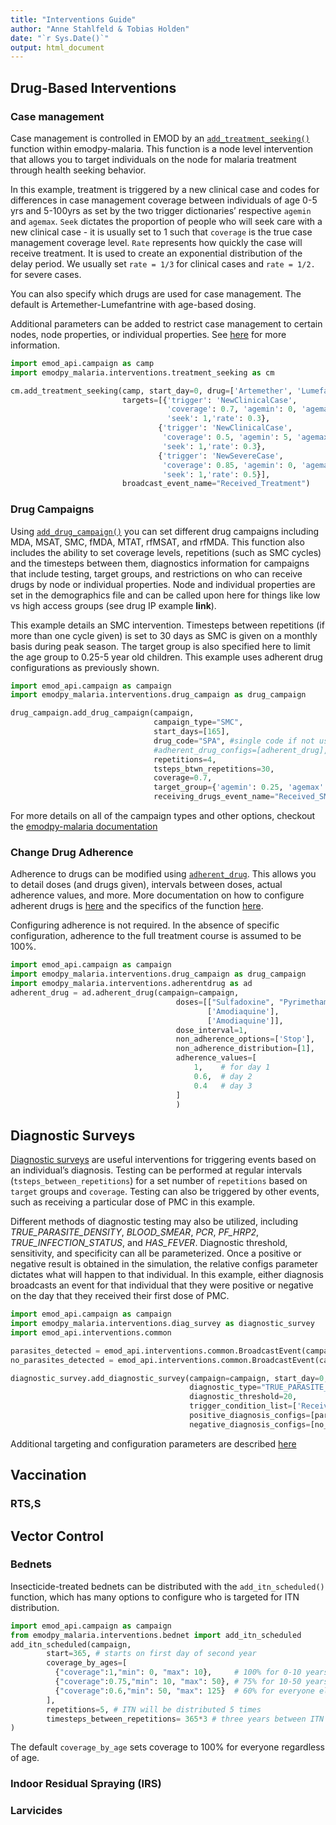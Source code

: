 ```yaml
---
title: "Interventions Guide"
author: "Anne Stahlfeld & Tobias Holden"
date: "`r Sys.Date()`"
output: html_document
---
```


## Drug-Based Interventions

### Case management

Case management is controlled in EMOD by an [`add_treatment_seeking()`](https://github.com/numalariamodeling/emodpy-malaria/blob/main/emodpy_malaria/interventions/treatment_seeking.py) function within emodpy-malaria. This function is a node level intervention that allows you to target individuals on the node for malaria treatment through health seeking behavior. 

In this example, treatment is triggered by a new clinical case and codes for differences in case management coverage between individuals of age 0-5 yrs and 5-100yrs as set by the two trigger dictionaries' respective `agemin` and `agemax`. `Seek` dictates the proportion of people who will seek care with a new clinical case - it is usually set to 1 such that `coverage` is the true case management coverage level. `Rate` represents how quickly the case will receive treatment. It is used to create an exponential distribution of the delay period. We usually set `rate = 1/3` for clinical cases and `rate = 1/2.` for severe cases.

You can also specify which drugs are used for case management. The default is Artemether-Lumefantrine with age-based dosing. 

Additional parameters can be added to restrict case management to certain nodes, node properties, or individual properties. See [here](https://docs.idmod.org/projects/emodpy-malaria/en/latest/emodpy_malaria.interventions.treatment_seeking.html) for more information.


```python
import emod_api.campaign as camp
import emodpy_malaria.interventions.treatment_seeking as cm

cm.add_treatment_seeking(camp, start_day=0, drug=['Artemether', 'Lumefantrine'],
                         targets=[{'trigger': 'NewClinicalCase', 
                                   'coverage': 0.7, 'agemin': 0, 'agemax': 5,
                                   'seek': 1,'rate': 0.3},
                                 {'trigger': 'NewClinicalCase', 
                                  'coverage': 0.5, 'agemin': 5, 'agemax': 100,
                                  'seek': 1,'rate': 0.3},
                                 {'trigger': 'NewSevereCase', 
                                  'coverage': 0.85, 'agemin': 0, 'agemax': 100,
                                  'seek': 1,'rate': 0.5}],
                         broadcast_event_name="Received_Treatment")
```

### Drug Campaigns

Using [`add_drug_campaign()`](https://github.com/numalariamodeling/emodpy-malaria/blob/main/emodpy_malaria/interventions/drug_campaign.py) you can set different drug campaigns including MDA, MSAT, SMC, fMDA, MTAT, rfMSAT, and rfMDA. This function also includes the ability to set coverage levels, repetitions (such as SMC cycles) and the timesteps between them, diagnostics information for campaigns that include testing, target groups, and restrictions on who can receive drugs by node or individual properties. Node and individual properties are set in the demographics file and can be called upon here for things like low vs high access groups (see drug IP example **link**).

This example details an SMC intervention. Timesteps between repetitions (if more than one cycle given) is set to 30 days as SMC is given on a monthly basis during peak season. The target group is also specified here to limit the age group to 0.25-5 year old children. This example uses adherent drug configurations as previously shown.

```python
import emod_api.campaign as campaign
import emodpy_malaria.interventions.drug_campaign as drug_campaign

drug_campaign.add_drug_campaign(campaign, 
                                campaign_type="SMC", 
                                start_days=[165], 
                                drug_code="SPA", #single code if not using adherent drug
                                #adherent_drug_configs=[adherent_drug], #use adherent drug in next how to
                                repetitions=4, 
                                tsteps_btwn_repetitions=30, 
                                coverage=0.7,
                                target_group={'agemin': 0.25, 'agemax': 5},
                                receiving_drugs_event_name="Received_SMC")                       
```

For more details on all of the campaign types and other options, checkout the [emodpy-malaria documentation](https://docs.idmod.org/projects/emodpy-malaria/en/latest/emodpy_malaria.interventions.drug_campaign.html#emodpy_malaria.interventions.drug_campaign.add_drug_campaign)

### Change Drug Adherence

Adherence to drugs can be modified using [`adherent_drug`](https://github.com/numalariamodeling/emodpy-malaria/blob/main/emodpy_malaria/interventions/adherentdrug.py). This allows you to detail doses (and drugs given), intervals between doses, actual adherence values, and more. More documentation on how to configure adherent drugs is [here](https://docs.idmod.org/projects/emod-malaria/en/latest/parameter-campaign-individual-adherentdrug.html) and the specifics of the function [here](https://docs.idmod.org/projects/emodpy-malaria/en/latest/emodpy_malaria.interventions.adherentdrug.html).

Configuring adherence is not required. In the absence of specific configuration, adherence to the full treatment course is assumed to be 100%.

```python
import emod_api.campaign as campaign
import emodpy_malaria.interventions.drug_campaign as drug_campaign
import emodpy_malaria.interventions.adherentdrug as ad
adherent_drug = ad.adherent_drug(campaign=campaign,
                                     doses=[["Sulfadoxine", "Pyrimethamine", 'Amodiaquine'],
                                            ['Amodiaquine'],
                                            ['Amodiaquine']],
                                     dose_interval=1,
                                     non_adherence_options=['Stop'],
                                     non_adherence_distribution=[1],
                                     adherence_values=[
                                         1,    # for day 1
                                         0.6,  # day 2
                                         0.4   # day 3
                                     ]
                                     )
```

## Diagnostic Surveys

[Diagnostic surveys](https://github.com/numalariamodeling/emodpy-malaria/blob/main/emodpy_malaria/interventions/diag_survey.py) are useful interventions for triggering events based on an individual's diagnosis. Testing can be performed at regular intervals (`tsteps_between_repetitions`) for a set number of `repetitions` based on `target` groups and `coverage`. Testing can also be triggered by other events, such as receiving a particular dose of PMC in this example.

Different methods of diagnostic testing may also be utilized, including *TRUE_PARASITE_DENSITY*, *BLOOD_SMEAR*, *PCR*, *PF_HRP2*, *TRUE_INFECTION_STATUS*, and *HAS_FEVER*. Diagnostic threshold, sensitivity, and specificity can all be parameterized. Once a positive or negative result is obtained in the simulation, the relative configs parameter dictates what will happen to that individual. In this example, either diagnosis broadcasts an event for that individual that they were positive or negative on the day that they received their first dose of PMC.

```python
import emod_api.campaign as campaign
import emodpy_malaria.interventions.diag_survey as diagnostic_survey
import emod_api.interventions.common

parasites_detected = emod_api.interventions.common.BroadcastEvent(campaign, Event_Trigger="Day_0_positive")
no_parasites_detected = emod_api.interventions.common.BroadcastEvent(campaign, Event_Trigger="Day_0_negative")

diagnostic_survey.add_diagnostic_survey(campaign=campaign, start_day=0, 
                                        diagnostic_type="TRUE_PARASITE_DENSITY",
                                        diagnostic_threshold=20,
                                        trigger_condition_list=['Received_PMC_1'],
                                        positive_diagnosis_configs=[parasites_detected],
                                        negative_diagnosis_configs=[no_parasites_detectedc])
```

Additional targeting and configuration parameters are described [here](https://docs.idmod.org/projects/emodpy-malaria/en/latest/emodpy_malaria.interventions.diag_survey.html)

## Vaccination

### RTS,S

## Vector Control

### Bednets

Insecticide-treated bednets can be distributed with the `add_itn_scheduled()` function, which has many options to configure who is targeted for ITN distribution.

```python
import emod_api.campaign as campaign
from emodpy_malaria.interventions.bednet import add_itn_scheduled
add_itn_scheduled(campaign,
        start=365, # starts on first day of second year
        coverage_by_ages=[
          {"coverage":1,"min": 0, "max": 10},     # 100% for 0-10 years old
          {"coverage":0.75,"min": 10, "max": 50}, # 75% for 10-50 years old
          {"coverage":0.6,"min": 50, "max": 125}  # 60% for everyone else
        ],
        repetitions=5, # ITN will be distributed 5 times
        timesteps_between_repetitions= 365*3 # three years between ITN distributions
)
```

The default `coverage_by_age` sets coverage to 100% for everyone regardless of age.

### Indoor Residual Spraying (IRS)

### Larvicides
